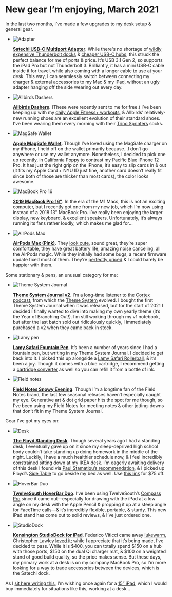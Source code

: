 
# New gear I’m enjoying, March 2021

In the last two months, I’ve made a few upgrades to my desk setup & general gear.

<Products>

- ![Adapter](https://cloud-mw1rw5u1f-hack-club-bot.vercel.app/5satechi.jpg)

  [**Satechi USB-C Multiport Adapter**](https://satechi.net/products/usb-c-on-the-go-multiport-adapter?variant=33736080523352&sref_id=hgpt1y2&utm_campaign=referral_program&utm_source=loyalty). While there's no shortage of [wildly expensive Thunderbolt docks](https://www.apple.com/shop/product/HMX12ZM/A/caldigit-ts3-plus-dock) & [cheaper USB-C hubs](https://www.twelvesouth.com/products/staygo-usb-c-hub), this struck the perfect balance for me of ports & price. It’s USB 3.1 Gen 2, so supports the iPad Pro but not Thunderbolt 3. Brilliantly, it has a mini USB-C cable inside it for travel, while also coming with a longer cable to use at your desk. This way, I can seamlessly switch between connecting my charger & external accessories to my Mac & my iPad, without an ugly adapter hanging off the side wearing out every day.
- ![Allbirds Dashers](https://cloud-mw1rw5u1f-hack-club-bot.vercel.app/2allbirds.jpeg)

  [**Allbirds Dashers**](https://www.allbirds.com/products/mens-tree-dashers-pukeko). (These were recently sent to me for free.) I’ve been keeping up with my [daily Apple Fitness+ workouts](https://notebook.google.com/2021-01-22_apple_fitness_is_my_new_favorite_habit/), & Allbirds’ relatively-new running shoes are an excellent evolution of their standard shoes. I’ve been wearing them every morning with their [Trino Sprinters](https://www.allbirds.com/products/trino-sprinters-flame) socks.
- ![MagSafe Wallet](https://cloud-mw1rw5u1f-hack-club-bot.vercel.app/3wallet.jpeg)

  [**Apple MagSafe Wallet**](https://www.apple.com/shop/product/MHLT3ZM/A/iphone-leather-wallet-with-magsafe-saddle-brown?fnode=61689b0eb4c75056b7ea5a2810100f9ef40dceea55997aa1f0a74498706bc3737bf028dc78631a9852ec04e337b223c91a45392c7298e400e00adc1f07522296d4193ef42a7baf6a373cab43d202be79f9f3b0b533b71fe72e4e5f80fba81c9a0edb335a75082bbbee2614e359f151cd). Though I’ve loved using the MagSafe charger on my iPhone, I held off on the wallet primarily because…I don’t go anywhere or use my wallet anymore. Nonetheless, I decided to pick one up recently, in California Poppy to contrast my Pacific Blue iPhone 12 Pro. It has just the right grip on the iPhone, it’s easy to slip cards in & out (it fits my Apple Card + NYU ID just fine, another card doesn’t really fit since both of those are thicker than most cards), the color looks awesome.
- ![MacBook Pro 16](https://cloud-mw1rw5u1f-hack-club-bot.vercel.app/4mbp.jpeg)

  [**2019 MacBook Pro 16”**](https://www.apple.com/macbook-pro-16/). In the era of the M1 Macs, this is not an exciting computer, but I recently got one from my new job, which I’m now using instead of a 2018 13" MacBook Pro. I’ve really been enjoying the larger display, new keyboard, & excellent speakers. Unfortunately, it’s always running its fans rather loudly, which makes me glad for…
- ![AirPods Max](https://cloud-mw1rw5u1f-hack-club-bot.vercel.app/9max.png)

  [**AirPods Max (Pink)**](https://www.apple.com/airpods-max/). They [look cute](https://cloud-l9hkq1nkm-eugene.vercel.app/2021-03-19_extejfr6xcy0qvzcm98zd5g4gr86gz2c.jpeg), sound great, they’re super comfortable, they have great battery life, amazing noise canceling, all the AirPods magic. While they initially had some bugs, a recent firmware update fixed most of them. They’re [perfectly priced](https://notebook.google.com/2021-01-15_airpods_max_are_priced_perfectly/) & I could barely be happier with them.

</Products>

Some stationary & pens, an unusual category for me:

<Products>

- ![Theme System Journal](https://cloud-mw1rw5u1f-hack-club-bot.vercel.app/7journal.webp)

  [**Theme System Journal v2**](https://cottonbureau.com/products/the-theme-system-journal#/6880807/grey-paper-5x8). I’m a long-time listener to the [Cortex podcast](https://www.relay.fm/cortex/), from which the [Theme System](https://www.thethemesystem.com) evolved. I bought the first Theme System Journal when it was released, but for the start of 2021 I decided I finally wanted to dive into making my own yearly theme (it’s the Year of Branching Out!). I’m still working through my v1 notebook, but after the last batch sold out ridiculously quickly, I immediately purchased a v2 when they came back in stock.
- ![Lamy pen](https://cloud-lbafuvsb5-eugene.vercel.app/2021-03-19_lamy-safari-pastel-fountain-pen-in-mint-glaze-special-edition-111_1024x1024.jpeg)

  [**Lamy Safari Fountain Pen**](https://goldspot.com/products/lamy-safari-pastel-fountain-pen-in-mint-glaze-special-edition). It’s been a number of years since I had a fountain pen, but writing in my Theme System Journal, I decided to get back into it. I picked this up alongside a [Lamy Safari Rollerball](https://goldspot.com/products/lamy-safari-candy-rollerball-pen-in-mango-2020-special-edition), & it’s been a joy. Though it comes with a blue cartridge, I recommend getting a [cartridge converter](https://goldspot.com/products/lamy-z28-cartridge-converter-fountain-pen) as well so you can refill it from a bottle of ink.
- ![Field notes](https://cloud-mw1rw5u1f-hack-club-bot.vercel.app/8fieldnotes.jpeg)

  [**Field Notes Snowy Evening**](https://fieldnotesbrand.com/products/snowy-evening). Though I’m a longtime fan of the Field Notes brand, the last few seasonal releases haven’t especially caught my eye. Generative art & dot grid paper hits the spot for me though, so I’ve been using my Field Notes for meeting notes & other jotting-downs that don’t fit in my Theme System Journal.

</Products>

Gear I’ve got my eyes on:

<Products>

- ![Desk](https://cloud-mw1rw5u1f-hack-club-bot.vercel.app/6desk.png)

  [**The Floyd Standing Desk**](https://floydhome.com/products/the-standing-desk?color=Birch+%2F+White). Though several years ago I had a standing desk, I eventually gave up on it since my sleep-deprived high school body couldn’t take standing up doing homework in the middle of the night. Luckily, I have a much healthier schedule now, & I feel incredibly constrained sitting down at my IKEA desk. I’m eagerly awaiting delivery of this desk I found via [Paul Stamatiou’s recommendation](https://paulstamatiou.com/stuff-i-use/#desk), & I picked up Floyd’s [Side Table](https://floydhome.com/products/the-floyd-side-table) to go beside my bed as well. Use [this link](https://fbuy.io/floyd/lachlancampbell) for $75 off.
- ![HoverBar Duo](https://cloud-mw1rw5u1f-hack-club-bot.vercel.app/1hoverbar.jpg)

  [**TwelveSouth HoverBar Duo**](https://www.twelvesouth.com/products/hoverbar-duo). I’ve been using TwelveSouth’s [Compass Pro](https://www.twelvesouth.com/products/compass-pro?variant=31846906134585) since it came out—especially for drawing with the iPad at a low angle on my desk with the Apple Pencil & propping it up at a steep angle for FaceTime calls—& it’s incredibly flexible, portable, & sturdy. This new iPad stand has come out to solid reviews, & I’ve just ordered one.
- ![StudioDock](https://cloud-mw1rw5u1f-hack-club-bot.vercel.app/0studiodock.jpeg)

  [**Kensington StudioDock for iPad**](https://www.kensington.com/innovative-products/studiodock/). Federico Viticci came away [lukewarm](https://www.macstories.net/reviews/first-impressions-kensingtons-studiodock-aims-to-turn-your-ipad-pro-into-an-expandable-desktop-workstation/), Christopher Lawley [loved it](https://youtu.be/rDs1gTLLMks); while I appreciate that it’s being made, I’ve decided to pass. While it is $400, you can totally spend $150 on a hub with those ports, $150 on the dual Qi charger mat, & $100 on a weighted stand of good build quality, so the price makes sense. But these days, my primary work at a desk is on my company MacBook Pro, so I’m more looking for a way to trade accessories between the devices, which is the Satechi dock.

</Products>

As I [sit here writing this](https://cloud-rkmpmauo6-eugene.vercel.app/2021-03-18_clipboard%20mar%2018,%202021%20at%2022.56.heic), I’m wishing once again for a [15” iPad](https://www.macstories.net/stories/the-future-of-the-ipad/), which I would buy immediately for situations like this, working at a desk…

